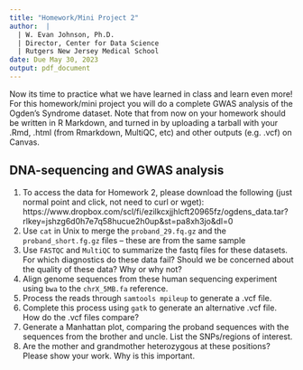 ```yaml
---
title: "Homework/Mini Project 2"
author:  | 
  | W. Evan Johnson, Ph.D.
  | Director, Center for Data Science
  | Rutgers New Jersey Medical School
date: Due May 30, 2023
output: pdf_document
---
```


Now its time to practice what we have learned in class and learn even more! For this homework/mini project you will do a complete GWAS analysis of the Ogden's Syndrome dataset. Note that from now on your homework should be written in R Markdown, and turned in by uploading a tarball with your .Rmd, .html (from Rmarkdown, MultiQC, etc) and other outputs (e.g. .vcf) on Canvas. 

## DNA-sequencing and GWAS analysis

1. To access the data for Homework 2, please download the following (just normal point and click, not need to curl or wget): https://www.dropbox.com/scl/fi/ezilkcxjjhlcft20965fz/ogdens_data.tar?rlkey=jshzg6d0h7e7q58hucue2h0up&st=pa8xh3jo&dl=0
2. Use `cat` in Unix to merge the `proband_29.fq.gz` and the `proband_short.fg.gz` files -- these are from the same sample 
3. Use `FASTQC` and `MultiQC` to summarize the fastq files for these datasets. For which diagnostics do these data fail? Should we be concerned about the quality of these data? Why or why not? 
4. Align genome sequences from these human sequencing experiment using `bwa` to the `chrX_5MB.fa` reference. 
5. Process the reads through `samtools mpileup` to generate a .vcf file. 
6. Complete this process using `gatk` to generate an alternative .vcf file. How do the .vcf files compare?  
7. Generate a Manhattan plot, comparing the proband sequences with the sequences from the brother and uncle. List the SNPs/regions of interest. 
8. Are the mother and grandmother heterozygous at these positions? Please show your work. Why is this important. 
